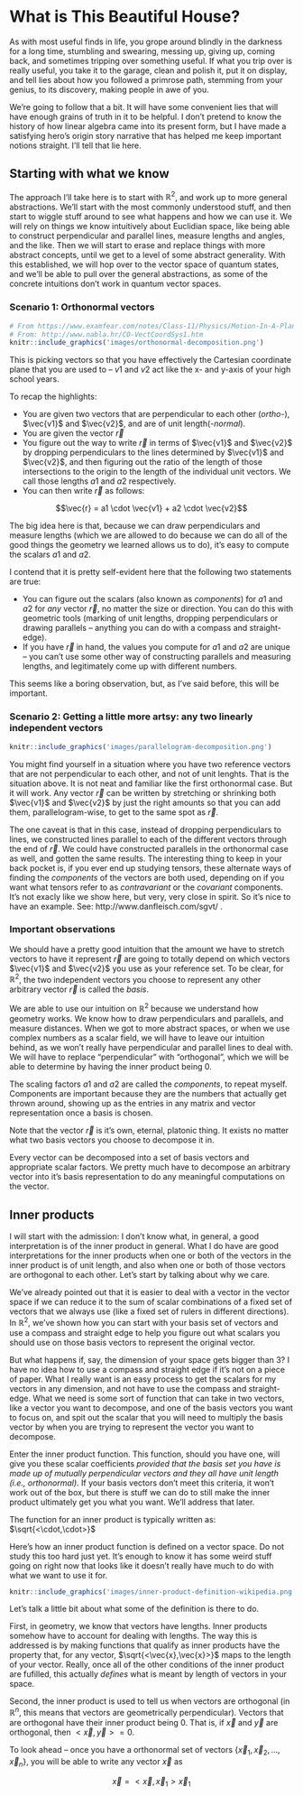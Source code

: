 # What is This Beautiful House?

As with most useful finds in life, you grope around blindly in the darkness for a long time, stumbling and swearing, messing up, giving up, coming back, and sometimes tripping over something useful. If what you trip over is really useful, you take it to the garage, clean and polish it, put it on display, and tell lies about how you followed a primrose path, stemming from your genius, to its discovery, making people in awe of you.

We're going to follow that a bit.  It will have some convenient lies that will have enough grains of truth in it to be helpful.  I don't pretend to know the history of how linear algebra came into its present form, but I have made a satisfying hero's origin story narrative that has helped me keep important notions straight.  I'll tell that lie here.


## Starting with what we know

The approach I'll take here is to start with $\mathbb{R}^2$, and work up to more general abstractions.  We'll start with the most commonly understood stuff, and then start to wiggle stuff around to see what happens and how we can use it.  We will rely on things we know intuitively about Euclidian space, like being able to construct perpendicular and parallel lines, measure lengths and angles, and the like.  Then we will start to erase and replace things with more abstract concepts, until we get to a level of some abstract generality.  With this established, we will hop over to the vector space of quantum states, and we'll be able to pull over the general abstractions, as some of the concrete intuitions don't work in quantum vector spaces.


### Scenario 1: Orthonormal vectors

```r
# From https://www.examfear.com/notes/Class-11/Physics/Motion-In-A-Plane/769/Unit-Vectors.htm :
# From: http://www.nabla.hr/CO-VectCoordSys1.htm
knitr::include_graphics('images/orthonormal-decomposition.png')
```

This is picking vectors so that you have effectively the Cartesian coordinate plane that you are used to -- $v1$ and $v2$ act like the x- and y-axis of your high school years.

To recap the highlights:

- You are given two vectors that are perpendicular to each other (*ortho-*), $\vec{v1}$ and $\vec{v2}$, and are of unit length(*-normal*).
- You are given the vector $\vec{r}$
- You figure out the way to write $\vec{r}$ in terms of $\vec{v1}$ and $\vec{v2}$ by dropping perpendiculars to the lines determined by $\vec{v1}$ and $\vec{v2}$, and then figuring out the ratio of the length of those intersections to the origin to the length of the individual unit vectors.  We call those lengths $a1$ and $a2$ respectively.
- You can then write $\vec{r}$ as follows:

$$\vec{r} = a1 \cdot \vec{v1} + a2 \cdot \vec{v2}$$ 

The big idea here is that, because we can draw perpendiculars and measure lengths (which we are allowed to do because we can do all of the good things the geometry we learned allows us to do), it's easy to compute the scalars $a1$ and $a2$.

I contend that it is pretty self-evident here that the following two statements are true:

- You can figure out the scalars (also known as *components*) for $a1$ and $a2$ for *any* vector $\vec{r}$, no matter the size or direction.  You can do this with geometric tools (marking of unit lengths, dropping perpendiculars or drawing parallels -- anything you can do with a compass and straight-edge).
- If you have $\vec{r}$ in hand, the values you compute for $a1$ and $a2$ are unique -- you can't use some other way of constructing parallels and measuring lengths, and legitimately come up with different numbers.

This seems like a boring observation, but, as I've said before, this will be important.



### Scenario 2: Getting a little more artsy: any two linearly independent vectors

```r
knitr::include_graphics('images/parallelogram-decomposition.png')
```

You might find yourself in a situation where you have two reference vectors that are not perpendicular to each other, and not of unit lenghts.  That is the situation above.  It is not neat and familiar like the first orthonormal case.  But it will work.  Any vector $\vec{r}$ can be written by stretching or shrinking both $\vec{v1}$ and $\vec{v2}$ by just the right amounts so that you can add them, parallelogram-wise, to get to the same spot as $\vec{r}$.

The one caveat is that in this case, instead of dropping perpendiculars to lines, we constructed lines parallel to each of the different vectors through the end of $\vec{r}$.  We could have constructed parallels in the orthonormal case as well, and gotten the same results.  The interesting thing to keep in your back pocket is, if you ever end up studying tensors, these alternate ways of finding the *components* of the vectors are both used, depending on if you want what tensors refer to as *contravariant* or the *covariant* components.  It's not exacly like we show here, but very, very close in spirit.  So it's nice to have an example.  See: http://www.danfleisch.com/sgvt/ .


### Important observations

We should have a pretty good intuition that the amount we have to stretch vectors to have it represent $\vec{r}$ are going to totally depend on which vectors $\vec{v1}$ and $\vec{v2}$ you use as your reference set.  To be clear, for $\mathbb{R}^2$, the two independent vectors you choose to represent any other arbitrary vector $\vec{r}$ is called the *basis*.

We are able to use our intuition on $\mathbb{R}^2$ because we understand how geometry works.  We know how to draw perpendiculars and parallels, and measure distances.  When we got to more abstract spaces, or when we use complex numbers as a scalar field, we will have to leave our intuition behind, as we won't really have perpendicular and parallel lines to deal with.  We will have to replace "perpendicular" with "orthogonal", which we will be able to determine by having the inner product being 0.

The scaling factors $a1$ and $a2$ are called the *components*, to repeat myself.  Components are important because they are the numbers that actually get thrown around, showing up as the entries in any matrix and vector representation once a basis is chosen.

Note that the vector $\vec{r}$ is it's own, eternal, platonic thing.  It exists no matter what two basis vectors you choose to decompose it in.

Every vector can be decomposed into a set of basis vectors and appropriate scalar factors.  We pretty much have to decompose an arbitrary vector into it's basis representation to do any meaningful computations on the vector.



## Inner products

I will start with the admission: I don't know what, in general, a good interpretation is of the inner product in general.  What I do have are good interpretations for the inner products when one or both of the vectors in the inner product is of unit length, and also when one or both of those vectors are orthogonal to each other.  Let's start by talking about why we care.

We've already pointed out that it is easier to deal with a vector in the vector space if we can reduce it to the sum of scalar combinations of a fixed set of vectors that we always use (like a fixed set of rulers in different directions).  In $\mathbb{R}^2$, we've shown how you can start with your basis set of vectors and use a compass and straight edge to help you figure out what scalars you should use on those basis vectors to represent the original vector.

But what happens if, say, the dimension of your space gets bigger than 3?  I have no idea how to use a compass and straight edge if it's not on a piece of paper.  What I really want is an easy process to get the scalars for my vectors in any dimension, and not have to use the compass and straight-edge.  What we need is some sort of function that can take in two vectors, like a vector you want to decompose, and one of the basis vectors you want to focus on, and spit out the scalar that you will need to multiply the basis vector by when you are trying to represent the vector you want to decompose.

Enter the inner product function.  This function, should you have one, will give you these scalar coefficients *provided that the basis set you have is made up of mutually perpendicular vectors and they all have unit length (i.e., orthonormal)*.  If your basis vectors don't meet this criteria, it won't work out of the box, but there is stuff we can do to still make the inner product ultimately get you what you want.  We'll address that later.

The function for an inner product is typically written as: $\sqrt{<\cdot,\cdot>}$

Here's how an inner product function is defined on a vector space.  Do not study this too hard just yet.  It's enough to know it has some weird stuff going on right now that looks like it doesn't really have much to do with what we want to use it for.

```r
knitr::include_graphics('images/inner-product-definition-wikipedia.png')
```

Let's talk a little bit about what some of the definition is there to do.

First, in geometry, we know that vectors have lengths.  Inner products somehow have to account for dealing with lengths.  The way this is addressed is by making functions that qualify as inner products have the property that, for any vector, $\sqrt{<\vec{x},\vec{x}>}$ maps to the length of your vector.  Really, once all of the other conditions of the inner product are fufilled, this actually *defines* what is meant by length of vectors in your space.

Second, the inner product is used to tell us when vectors are orthogonal (in $\mathbb{R}^n$, this means that vectors are geometrically perpendicular).  Vectors that are orthogonal have their inner product being 0.  That is, if $\vec{x}$ and $\vec{y}$  are orthogonal, then $<\vec{x},\vec{y}> = 0$.

To look ahead -- once you have a orthonormal set of vectors $\{\vec{x}_{1},\vec{x}_{2}, ..., \vec{x}_{n}\}$, you will be able to write any vector $\vec{x}$ as

$$\vec{x} = <\vec{x}, \vec{x}_{1}> \vec{x}_{1} $$
